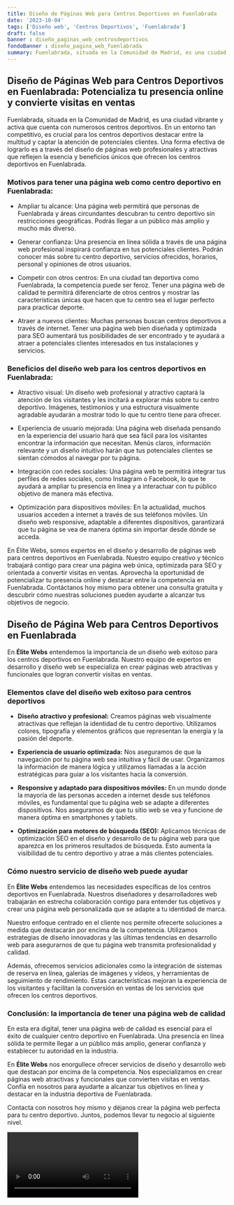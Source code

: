 ```yaml
---
title: Diseño de Páginas Web para Centros Deportivos en Fuenlabrada
date: '2023-10-04'
tags: ['Diseño web', 'Centros Deportivos', 'Fuenlabrada']
draft: false
banner : diseño_paginas_web_centrosdeportivos
fondoBanner : diseño_pagina_web_fuenlabrada
summary: Fuenlabrada, situada en la Comunidad de Madrid, es una ciudad vibrante y activa que cuenta con numerosos centros deportivos. En un entorno tan competitivo, es crucial para los centros deportivos destacar entre la multitud y captar la atención de potenciales clientes. Una forma efectiva de lograrlo es a través del diseño de páginas web profesionales y atractivas que reflejen la esencia y beneficios únicos que ofrecen los centros deportivos en Fuenlabrada.
---
```


## Diseño de Páginas Web para Centros Deportivos en Fuenlabrada: Potencializa tu presencia online y convierte visitas en ventas

Fuenlabrada, situada en la Comunidad de Madrid, es una ciudad vibrante y activa que cuenta con numerosos centros deportivos. En un entorno tan competitivo, es crucial para los centros deportivos destacar entre la multitud y captar la atención de potenciales clientes. Una forma efectiva de lograrlo es a través del diseño de páginas web profesionales y atractivas que reflejen la esencia y beneficios únicos que ofrecen los centros deportivos en Fuenlabrada.

### Motivos para tener una página web como centro deportivo en Fuenlabrada:

- Ampliar tu alcance: Una página web permitirá que personas de Fuenlabrada y áreas circundantes descubran tu centro deportivo sin restricciones geográficas. Podrás llegar a un público más amplio y mucho más diverso.

- Generar confianza: Una presencia en línea sólida a través de una página web profesional inspirará confianza en tus potenciales clientes. Podrán conocer más sobre tu centro deportivo, servicios ofrecidos, horarios, personal y opiniones de otros usuarios.

- Competir con otros centros: En una ciudad tan deportiva como Fuenlabrada, la competencia puede ser feroz. Tener una página web de calidad te permitirá diferenciarte de otros centros y mostrar las características únicas que hacen que tu centro sea el lugar perfecto para practicar deporte.

- Atraer a nuevos clientes: Muchas personas buscan centros deportivos a través de internet. Tener una página web bien diseñada y optimizada para SEO aumentará tus posibilidades de ser encontrado y te ayudará a atraer a potenciales clientes interesados en tus instalaciones y servicios.

### Beneficios del diseño web para los centros deportivos en Fuenlabrada:

- Atractivo visual: Un diseño web profesional y atractivo captará la atención de los visitantes y les incitará a explorar más sobre tu centro deportivo. Imágenes, testimonios y una estructura visualmente agradable ayudarán a mostrar todo lo que tu centro tiene para ofrecer.

- Experiencia de usuario mejorada: Una página web diseñada pensando en la experiencia del usuario hará que sea fácil para los visitantes encontrar la información que necesitan. Menús claros, información relevante y un diseño intuitivo harán que tus potenciales clientes se sientan cómodos al navegar por tu página.

- Integración con redes sociales: Una página web te permitirá integrar tus perfiles de redes sociales, como Instagram o Facebook, lo que te ayudará a ampliar tu presencia en línea y a interactuar con tu público objetivo de manera más efectiva.

- Optimización para dispositivos móviles: En la actualidad, muchos usuarios acceden a internet a través de sus teléfonos móviles. Un diseño web responsive, adaptable a diferentes dispositivos, garantizará que tu página se vea de manera óptima sin importar desde dónde se acceda.

En Élite Webs, somos expertos en el diseño y desarrollo de páginas web para centros deportivos en Fuenlabrada. Nuestro equipo creativo y técnico trabajará contigo para crear una página web única, optimizada para SEO y orientada a convertir visitas en ventas. Aprovecha la oportunidad de potencializar tu presencia online y destacar entre la competencia en Fuenlabrada. Contáctanos hoy mismo para obtener una consulta gratuita y descubrir cómo nuestras soluciones pueden ayudarte a alcanzar tus objetivos de negocio.

<GifSeo />

<Cta />

## Diseño de Página Web para Centros Deportivos en Fuenlabrada

En **Élite Webs** entendemos la importancia de un diseño web exitoso para los centros deportivos en Fuenlabrada. Nuestro equipo de expertos en desarrollo y diseño web se especializa en crear páginas web atractivas y funcionales que logran convertir visitas en ventas.

### Elementos clave del diseño web exitoso para centros deportivos

- **Diseño atractivo y profesional:** Creamos páginas web visualmente atractivas que reflejan la identidad de tu centro deportivo. Utilizamos colores, tipografía y elementos gráficos que representan la energía y la pasión del deporte.

- **Experiencia de usuario optimizada:** Nos aseguramos de que la navegación por tu página web sea intuitiva y fácil de usar. Organizamos la información de manera lógica y utilizamos llamadas a la acción estratégicas para guiar a los visitantes hacia la conversión.

- **Responsive y adaptado para dispositivos móviles:** En un mundo donde la mayoría de las personas acceden a internet desde sus teléfonos móviles, es fundamental que tu página web se adapte a diferentes dispositivos. Nos aseguramos de que tu sitio web se vea y funcione de manera óptima en smartphones y tablets.

- **Optimización para motores de búsqueda (SEO):** Aplicamos técnicas de optimización SEO en el diseño y desarrollo de tu página web para que aparezca en los primeros resultados de búsqueda. Esto aumenta la visibilidad de tu centro deportivo y atrae a más clientes potenciales.

### Cómo nuestro servicio de diseño web puede ayudar

En **Élite Webs** entendemos las necesidades específicas de los centros deportivos en Fuenlabrada. Nuestros diseñadores y desarrolladores web trabajarán en estrecha colaboración contigo para entender tus objetivos y crear una página web personalizada que se adapte a tu identidad de marca.

Nuestro enfoque centrado en el cliente nos permite ofrecerte soluciones a medida que destacarán por encima de la competencia. Utilizamos estrategias de diseño innovadoras y las últimas tendencias en desarrollo web para asegurarnos de que tu página web transmita profesionalidad y calidad.

Además, ofrecemos servicios adicionales como la integración de sistemas de reserva en línea, galerías de imágenes y vídeos, y herramientas de seguimiento de rendimiento. Estas características mejoran la experiencia de los visitantes y facilitan la conversión en ventas de los servicios que ofrecen los centros deportivos.

### Conclusión: la importancia de tener una página web de calidad

En esta era digital, tener una página web de calidad es esencial para el éxito de cualquier centro deportivo en Fuenlabrada. Una presencia en línea sólida te permite llegar a un público más amplio, generar confianza y establecer tu autoridad en la industria.

En **Élite Webs** nos enorgullece ofrecer servicios de diseño y desarrollo web que destacan por encima de la competencia. Nos especializamos en crear páginas web atractivas y funcionales que convierten visitas en ventas. Confía en nosotros para ayudarte a alcanzar tus objetivos en línea y destacar en la industria deportiva de Fuenlabrada.

Contacta con nosotros hoy mismo y déjanos crear la página web perfecta para tu centro deportivo. Juntos, podemos llevar tu negocio al siguiente nivel.

<Video />

<CtaBot job='Centros Deportivos' city='Fuenlabrada'/>

<Gmaps query='Fuenlabrada+españa+maps' />